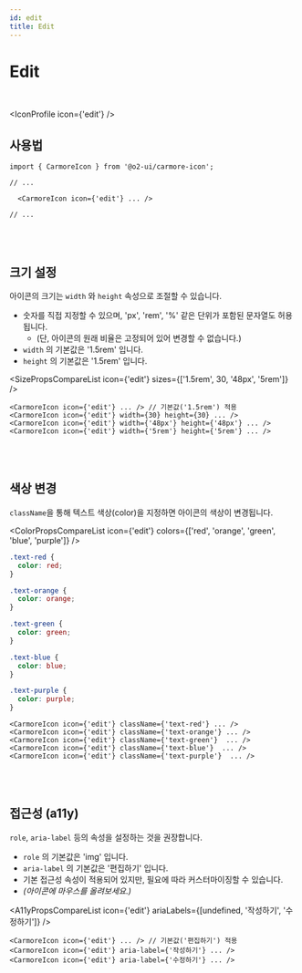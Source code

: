 ```yaml
---
id: edit
title: Edit
---
```




# Edit

<br />

<IconProfile icon={'edit'} />

## 사용법

```tsx
import { CarmoreIcon } from '@o2-ui/carmore-icon';

// ...

  <CarmoreIcon icon={'edit'} ... />

// ...
```

<br />
<br />

## 크기 설정

아이콘의 크기는 `width` 와 `height` 속성으로 조절할 수 있습니다.

- 숫자를 직접 지정할 수 있으며, 'px', 'rem', '%' 같은 단위가 포함된 문자열도 허용됩니다.
  - (단, 아이콘의 원래 비율은 고정되어 있어 변경할 수 없습니다.)
- `width` 의 기본값은 '1.5rem' 입니다.
- `height` 의 기본값은 '1.5rem' 입니다.

<SizePropsCompareList icon={'edit'} sizes={['1.5rem', 30, '48px', '5rem']} />

```tsx
<CarmoreIcon icon={'edit'} ... /> // 기본값('1.5rem') 적용
<CarmoreIcon icon={'edit'} width={30} height={30} ... />
<CarmoreIcon icon={'edit'} width={'48px'} height={'48px'} ... />
<CarmoreIcon icon={'edit'} width={'5rem'} height={'5rem'} ... />
```

<br />
<br />

## 색상 변경

`className`을 통해 텍스트 색상(color)을 지정하면 아이콘의 색상이 변경됩니다.

<ColorPropsCompareList icon={'edit'} colors={['red', 'orange', 'green', 'blue', 'purple']} />

```css
.text-red {
  color: red;
}

.text-orange {
  color: orange;
}

.text-green {
  color: green;
}

.text-blue {
  color: blue;
}

.text-purple {
  color: purple;
}
```

```tsx
<CarmoreIcon icon={'edit'} className={'text-red'} ... />
<CarmoreIcon icon={'edit'} className={'text-orange'} ... />
<CarmoreIcon icon={'edit'} className={'text-green'}  ... />
<CarmoreIcon icon={'edit'} className={'text-blue'}  ... />
<CarmoreIcon icon={'edit'} className={'text-purple'}  ... />
```

<br />
<br />

## 접근성 (a11y)

`role`, `aria-label` 등의 속성을 설정하는 것을 권장합니다.

- `role` 의 기본값은 'img' 입니다.
- `aria-label` 의 기본값은 '편집하기' 입니다.
- 기본 접근성 속성이 적용되어 있지만, 필요에 따라 커스터마이징할 수 있습니다.
- _(아이콘에 마우스를 올려보세요.)_

<A11yPropsCompareList icon={'edit'} ariaLabels={[undefined, '작성하기', '수정하기']} />

```tsx
<CarmoreIcon icon={'edit'} ... /> // 기본값('편집하기') 적용
<CarmoreIcon icon={'edit'} aria-label={'작성하기'} ... />
<CarmoreIcon icon={'edit'} aria-label={'수정하기'} ... />
```
